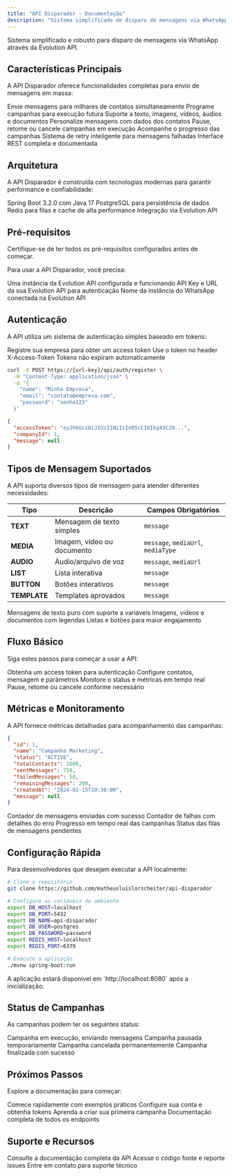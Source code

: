 ```yaml
---
title: "API Disparador - Documentação"
description: "Sistema simplificado de disparo de mensagens via WhatsApp"
---
```


<Note>
Sistema simplificado e robusto para disparo de mensagens via WhatsApp através da Evolution API.
</Note>

## Características Principais

A API Disparador oferece funcionalidades completas para envio de mensagens em massa:

<CardGroup cols={2}>
  <Card title="Disparo em Massa" icon="users" color="#16a34a">
    Envie mensagens para milhares de contatos simultaneamente
  </Card>
  <Card title="Agendamento" icon="clock" color="#eab308">
    Programe campanhas para execução futura
  </Card>
  <Card title="Múltiplos Tipos de Mídia" icon="image" color="#6366f1">
    Suporte a texto, imagens, vídeos, áudios e documentos
  </Card>
  <Card title="Variáveis Personalizadas" icon="brackets-curly" color="#8b5cf6">
    Personalize mensagens com dados dos contatos
  </Card>
  <Card title="Controle de Status" icon="settings" color="#f59e0b">
    Pause, retome ou cancele campanhas em execução
  </Card>
  <Card title="Métricas em Tempo Real" icon="chart-bar" color="#10b981">
    Acompanhe o progresso das campanhas
  </Card>
  <Card title="Retry Automático" icon="refresh-cw" color="#ef4444">
    Sistema de retry inteligente para mensagens falhadas
  </Card>
  <Card title="API REST" icon="code" color="#06b6d4">
    Interface REST completa e documentada
  </Card>
</CardGroup>

## Arquitetura

A API Disparador é construída com tecnologias modernas para garantir performance e confiabilidade:

<CardGroup cols={2}>
  <Card title="Backend" icon="server" color="#16a34a">
    Spring Boot 3.2.0 com Java 17
  </Card>
  <Card title="Banco de Dados" icon="database" color="#6366f1">
    PostgreSQL para persistência de dados
  </Card>
  <Card title="Cache" icon="zap" color="#ef4444">
    Redis para filas e cache de alta performance
  </Card>
  <Card title="WhatsApp" icon="message-circle" color="#25d366">
    Integração via Evolution API
  </Card>
</CardGroup>

## Pré-requisitos

<Warning>
Certifique-se de ter todos os pré-requisitos configurados antes de começar.
</Warning>

Para usar a API Disparador, você precisa:

<ParamField body="evolutionApi" type="instance" required>
  Uma instância da Evolution API configurada e funcionando
</ParamField>

<ParamField body="credentials" type="object" required>
  API Key e URL da sua Evolution API para autenticação
</ParamField>

<ParamField body="whatsappInstance" type="string" required>
  Nome da instância do WhatsApp conectada na Evolution API
</ParamField>

## Autenticação

A API utiliza um sistema de autenticação simples baseado em tokens:

<CardGroup cols={3}>
  <Card title="Registro" icon="user-plus" color="#16a34a">
    Registre sua empresa para obter um access token
  </Card>
  <Card title="Token Header" icon="key" color="#eab308">
    Use o token no header X-Access-Token
  </Card>
  <Card title="Sem Expiração" icon="infinity" color="#6366f1">
    Tokens não expiram automaticamente
  </Card>
</CardGroup>

<RequestExample>

```bash Exemplo de Autenticação
curl -X POST https://{url-key}/api/auth/register \
  -H "Content-Type: application/json" \
  -d '{
    "name": "Minha Empresa",
    "email": "contato@empresa.com",
    "password": "senha123"
  }'
```

</RequestExample>

<ResponseExample>

```json Resposta de Registro
{
  "accessToken": "eyJhbGciOiJIUzI1NiIsInR5cCI6IkpXVCJ9...",
  "companyId": 1,
  "message": null
}
```

</ResponseExample>

## Tipos de Mensagem Suportados

A API suporta diversos tipos de mensagem para atender diferentes necessidades:

| Tipo | Descrição | Campos Obrigatórios |
|------|-----------|-------------------|
| **TEXT** | Mensagem de texto simples | `message` |
| **MEDIA** | Imagem, vídeo ou documento | `message`, `mediaUrl`, `mediaType` |
| **AUDIO** | Áudio/arquivo de voz | `message`, `mediaUrl` |
| **LIST** | Lista interativa | `message` |
| **BUTTON** | Botões interativos | `message` |
| **TEMPLATE** | Templates aprovados | `message` |

<CardGroup cols={3}>
  <Card title="Texto" icon="type" color="#16a34a">
    Mensagens de texto puro com suporte a variáveis
  </Card>
  <Card title="Mídia" icon="image" color="#6366f1">
    Imagens, vídeos e documentos com legendas
  </Card>
  <Card title="Interativo" icon="cursor-click" color="#8b5cf6">
    Listas e botões para maior engajamento
  </Card>
</CardGroup>

## Fluxo Básico

Siga estes passos para começar a usar a API:

<CardGroup cols={2}>
  <Card title="1. Registre sua empresa" icon="user-plus" href="/api-reference/auth/register">
    Obtenha um access token para autenticação
  </Card>
  <Card title="2. Crie uma campanha" icon="plus" href="/api-reference/campaigns/create">
    Configure contatos, mensagem e parâmetros
  </Card>
  <Card title="3. Acompanhe o progresso" icon="chart-line" href="/api-reference/campaigns/get">
    Monitore o status e métricas em tempo real
  </Card>
  <Card title="4. Gerencie campanhas" icon="settings" href="/api-reference/campaigns/pause">
    Pause, retome ou cancele conforme necessário
  </Card>
</CardGroup>

## Métricas e Monitoramento

A API fornece métricas detalhadas para acompanhamento das campanhas:

<ResponseExample>

```json Exemplo de Métricas
{
  "id": 1,
  "name": "Campanha Marketing",
  "status": "ACTIVE",
  "totalContacts": 1000,
  "sentMessages": 750,
  "failedMessages": 50,
  "remainingMessages": 200,
  "createdAt": "2024-01-15T10:30:00",
  "message": null
}
```

</ResponseExample>

<CardGroup cols={2}>
  <Card title="Mensagens Enviadas" icon="check-circle" color="#16a34a">
    Contador de mensagens enviadas com sucesso
  </Card>
  <Card title="Mensagens Falhadas" icon="x-circle" color="#ef4444">
    Contador de falhas com detalhes do erro
  </Card>
  <Card title="Status de Campanhas" icon="activity" color="#6366f1">
    Progresso em tempo real das campanhas
  </Card>
  <Card title="Filas de Processamento" icon="layers" color="#8b5cf6">
    Status das filas de mensagens pendentes
  </Card>
</CardGroup>

## Configuração Rápida

Para desenvolvedores que desejam executar a API localmente:

<RequestExample>

```bash Configuração Local
# Clone o repositório
git clone https://github.com/matheusluislorscheiter/api-disparador

# Configure as variáveis de ambiente
export DB_HOST=localhost
export DB_PORT=5432
export DB_NAME=api-disparador
export DB_USER=postgres
export DB_PASSWORD=password
export REDIS_HOST=localhost
export REDIS_PORT=6379

# Execute a aplicação
./mvnw spring-boot:run
```

</RequestExample>

<Note>
A aplicação estará disponível em `http://localhost:8080` após a inicialização.
</Note>

## Status de Campanhas

As campanhas podem ter os seguintes status:

<CardGroup cols={2}>
  <Card title="ACTIVE" icon="play" color="#16a34a">
    Campanha em execução, enviando mensagens
  </Card>
  <Card title="PAUSED" icon="pause" color="#eab308">
    Campanha pausada temporariamente
  </Card>
  <Card title="CANCELLED" icon="stop" color="#ef4444">
    Campanha cancelada permanentemente
  </Card>
  <Card title="COMPLETED" icon="check" color="#6366f1">
    Campanha finalizada com sucesso
  </Card>
</CardGroup>

## Próximos Passos

Explore a documentação para começar:

<CardGroup cols={2}>
  <Card title="Quickstart" icon="rocket" href="/quickstart">
    Comece rapidamente com exemplos práticos
  </Card>
  <Card title="Autenticação" icon="shield" href="/authentication">
    Configure sua conta e obtenha tokens
  </Card>
  <Card title="Criando Campanhas" icon="plus-circle" href="/campaigns/creating">
    Aprenda a criar sua primeira campanha
  </Card>
  <Card title="API Reference" icon="book" href="/api-reference/auth/register">
    Documentação completa de todos os endpoints
  </Card>
</CardGroup>

## Suporte e Recursos

<CardGroup cols={3}>
  <Card title="Documentação" icon="book-open" href="/api-reference/auth/register">
    Consulte a documentação completa da API
  </Card>
  <Card title="GitHub" icon="github" href="https://github.com/matheusluislorscheiter/api-disparador">
    Acesse o código fonte e reporte issues
  </Card>
  <Card title="Suporte" icon="help-circle">
    Entre em contato para suporte técnico
  </Card>
</CardGroup>